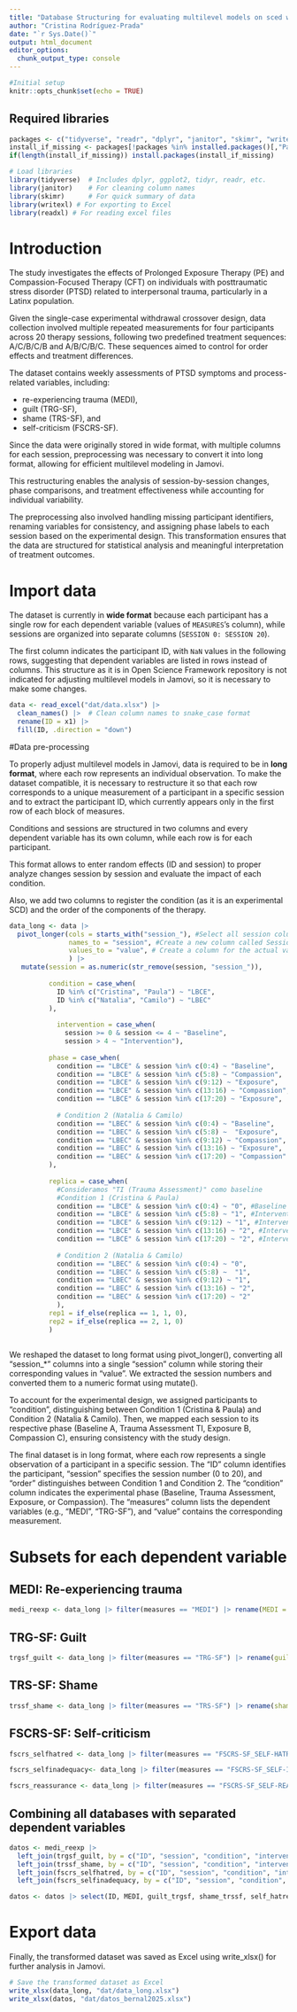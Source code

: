 ```yaml
---
title: "Database Structuring for evaluating multilevel models on sced with empirical data from Bernal et al. 2025"
author: "Cristina Rodríguez-Prada"
date: "`r Sys.Date()`"
output: html_document
editor_options: 
  chunk_output_type: console
---
```


```r
#Initial setup
knitr::opts_chunk$set(echo = TRUE)
```

## Required libraries

```r
packages <- c("tidyverse", "readr", "dplyr", "janitor", "skimr", "writexl", "readxl")
install_if_missing <- packages[!packages %in% installed.packages()[,"Package"]]
if(length(install_if_missing)) install.packages(install_if_missing)

# Load libraries
library(tidyverse)  # Includes dplyr, ggplot2, tidyr, readr, etc.
library(janitor)    # For cleaning column names
library(skimr)      # For quick summary of data
library(writexl) # For exporting to Excel
library(readxl) # For reading excel files
```

# Introduction

The study investigates the effects of Prolonged Exposure Therapy (PE) and Compassion-Focused Therapy (CFT) on individuals with posttraumatic stress disorder (PTSD) related to interpersonal trauma, particularly in a Latinx population.

Given the single-case experimental withdrawal crossover design, data collection involved multiple repeated measurements for four participants across 20 therapy sessions, following two predefined treatment sequences: A/C/B/C/B and A/B/C/B/C.
These sequences aimed to control for order effects and treatment differences.

The dataset contains weekly assessments of PTSD symptoms and process-related variables, including:

-   re-experiencing trauma (MEDI),
-   guilt (TRG-SF),
-   shame (TRS-SF), and
-   self-criticism (FSCRS-SF).

Since the data were originally stored in wide format, with multiple columns for each session, preprocessing was necessary to convert it into long format, allowing for efficient multilevel modeling in Jamovi.

This restructuring enables the analysis of session-by-session changes, phase comparisons, and treatment effectiveness while accounting for individual variability.

The preprocessing also involved handling missing participant identifiers, renaming variables for consistency, and assigning phase labels to each session based on the experimental design.
This transformation ensures that the data are structured for statistical analysis and meaningful interpretation of treatment outcomes.

# Import data

The dataset is currently in **wide format** because each participant has a single row for each dependent variable (values of `MEASURES`'s column), while sessions are organized into separate columns (`SESSION 0: SESSION 20`).

The first column indicates the participant ID, with `NaN` values in the following rows, suggesting that dependent variables are listed in rows instead of columns.
This structure as it is in Open Science Framework repository is not indicated for adjusting multilevel models in Jamovi, so it is necessary to make some changes.

```r
data <- read_excel("dat/data.xlsx") |> 
  clean_names() |>  # Clean column names to snake_case format
  rename(ID = x1) |> 
  fill(ID, .direction = "down")
```

#Data pre-processing

To properly adjust multilevel models in Jamovi, data is required to be in **long format**, where each row represents an individual observation.
To make the dataset compatible, it is necessary to restructure it so that each row corresponds to a unique measurement of a participant in a specific session\
and to extract the participant ID, which currently appears only in the first row of each block of measures.

Conditions and sessions are structured in two columns and every dependent variable has its own column, while each row is for each participant.

This format allows to enter random effects (ID and session) to proper analyze changes session by session and evaluate the impact of each condition.

Also, we add two columns to register the condition (as it is an experimental SCD) and the order of the components of the therapy.

```r
data_long <- data |> 
  pivot_longer(cols = starts_with("session_"), #Select all session columns
               names_to = "session", #Create a new column called Session
               values_to = "value", # Create a column for the actual values
               ) |> 
   mutate(session = as.numeric(str_remove(session, "session_")),
          
          condition = case_when(
            ID %in% c("Cristina", "Paula") ~ "LBCE",
            ID %in% c("Natalia", "Camilo") ~ "LBEC"
          ),
          
            intervention = case_when(
              session >= 0 & session <= 4 ~ "Baseline",
              session > 4 ~ "Intervention"),
          
          phase = case_when(
            condition == "LBCE" & session %in% c(0:4) ~ "Baseline", 
            condition == "LBCE" & session %in% c(5:8) ~ "Compassion", 
            condition == "LBCE" & session %in% c(9:12) ~ "Exposure", 
            condition == "LBCE" & session %in% c(13:16) ~ "Compassion", 
            condition == "LBCE" & session %in% c(17:20) ~ "Exposure", 
            
            # Condition 2 (Natalia & Camilo)
            condition == "LBEC" & session %in% c(0:4) ~ "Baseline", 
            condition == "LBEC" & session %in% c(5:8) ~  "Exposure", 
            condition == "LBEC" & session %in% c(9:12) ~ "Compassion",
            condition == "LBEC" & session %in% c(13:16) ~ "Exposure",
            condition == "LBEC" & session %in% c(17:20) ~ "Compassion"
          ),
          
          replica = case_when(
            #Consideramos "TI (Trauma Assessment)" como baseline
            #Condition 1 (Cristina & Paula)
            condition == "LBCE" & session %in% c(0:4) ~ "0", #Baseline
            condition == "LBCE" & session %in% c(5:8) ~ "1", #Intervention: Compassion 1
            condition == "LBCE" & session %in% c(9:12) ~ "1", #Intervention: Exposure 1
            condition == "LBCE" & session %in% c(13:16) ~ "2", #Intervention: Compassion 2
            condition == "LBCE" & session %in% c(17:20) ~ "2", #Intervention: Exposure 2
            
            # Condition 2 (Natalia & Camilo)
            condition == "LBEC" & session %in% c(0:4) ~ "0",
            condition == "LBEC" & session %in% c(5:8) ~  "1",
            condition == "LBEC" & session %in% c(9:12) ~ "1",
            condition == "LBEC" & session %in% c(13:16) ~ "2",
            condition == "LBEC" & session %in% c(17:20) ~ "2"
            ),
          rep1 = if_else(replica == 1, 1, 0),
          rep2 = if_else(replica == 2, 1, 0)
          )
  
```

We reshaped the dataset to long format using pivot_longer(), converting all "session\_\*" columns into a single "session" column while storing their corresponding values in "value".
We extracted the session numbers and converted them to a numeric format using mutate().

To account for the experimental design, we assigned participants to "condition", distinguishing between Condition 1 (Cristina & Paula) and Condition 2 (Natalia & Camilo).
Then, we mapped each session to its respective phase (Baseline A, Trauma Assessment TI, Exposure B, Compassion C), ensuring consistency with the study design.

The final dataset is in long format, where each row represents a single observation of a participant in a specific session.
The "ID" column identifies the participant, "session" specifies the session number (0 to 20), and "order" distinguishes between Condition 1 and Condition 2.
The "condition" column indicates the experimental phase (Baseline, Trauma Assessment, Exposure, or Compassion).
The "measures" column lists the dependent variables (e.g., "MEDI", "TRG-SF"), and "value" contains the corresponding measurement.

# Subsets for each dependent variable

## MEDI: Re-experiencing trauma

```r
medi_reexp <- data_long |> filter(measures == "MEDI") |> rename(MEDI = value) |> select(-measures)
```

## TRG-SF: Guilt

```r
trgsf_guilt <- data_long |> filter(measures == "TRG-SF") |> rename(guilt_trgsf = value) |> select(-measures)
```

## TRS-SF: Shame

```r
trssf_shame <- data_long |> filter(measures == "TRS-SF") |> rename(shame_trssf = value) |> select(-measures)
```

## FSCRS-SF: Self-criticism

```r
fscrs_selfhatred <- data_long |> filter(measures == "FSCRS-SF_SELF-HATRED") |> rename(self_hatred = value) |> select(-measures)

fscrs_selfinadequacy<- data_long |> filter(measures == "FSCRS-SF_SELF-INADEQUACY") |> rename(self_inadequacy = value) |> select(-measures)

fscrs_reassurance <- data_long |> filter(measures == "FSCRS-SF_SELF-REASSURANCE") |> rename(self_reassurance = value) |> select(-measures)
```

## Combining all databases with separated dependent variables

```r
datos <- medi_reexp |>
  left_join(trgsf_guilt, by = c("ID", "session", "condition", "intervention", "phase", "replica", "rep1", "rep2")) |>
  left_join(trssf_shame, by = c("ID", "session", "condition", "intervention", "phase", "replica", "rep1", "rep2")) |>
  left_join(fscrs_selfhatred, by = c("ID", "session", "condition", "intervention", "phase", "replica", "rep1", "rep2")) |>
  left_join(fscrs_selfinadequacy, by = c("ID", "session", "condition", "intervention", "phase", "replica", "rep1", "rep2")) |>   left_join(fscrs_reassurance, by = c("ID", "session", "condition", "intervention", "phase", "replica", "rep1", "rep2"))
```

```r
datos <- datos |> select(ID, MEDI, guilt_trgsf, shame_trssf, self_hatred, self_inadequacy, self_reassurance, session,  condition, intervention, phase, replica, rep1, rep2)
```

# Export data

Finally, the transformed dataset was saved as Excel using write_xlsx() for further analysis in Jamovi.

```r
# Save the transformed dataset as Excel
write_xlsx(data_long, "dat/data_long.xlsx")
write_xlsx(datos, "dat/datos_bernal2025.xlsx")

```
